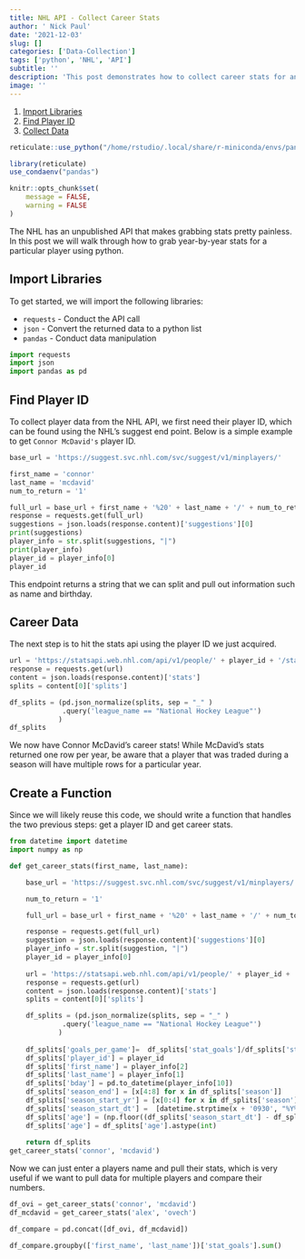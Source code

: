 ```yaml
---
title: NHL API - Collect Career Stats 
author: ' Nick Paul'
date: '2021-12-03'
slug: []
categories: ['Data-Collection']
tags: ['python', 'NHL', 'API']
subtitle: ''
description: 'This post demonstrates how to collect career stats for an NHL player'
image: ''
---
```


1. [Import Libraries](#import-libs)
1. [Find Player ID](#find-player-id)
1. [Collect Data](#collect-data)


```r
reticulate::use_python("/home/rstudio/.local/share/r-miniconda/envs/pandas/bin/python",required = TRUE)
```


```r
library(reticulate)
use_condaenv("pandas")
```

```r
knitr::opts_chunk$set(
	message = FALSE,
	warning = FALSE
)
```

The NHL has an unpublished API that makes grabbing stats pretty painless.  In this post we will walk through how to grab year-by-year stats for a particular player using python.

## Import Libraries

To get started, we will import the following libraries:

* `requests` - Conduct the API call
* `json` - Convert the returned data to a python list
* `pandas` - Conduct data manipulation 

```python
import requests
import json
import pandas as pd
```

## Find Player ID

To collect player data from the NHL API, we first need their player ID, which can be found using the NHL's suggest end point.  Below is a simple example to get `Connor McDavid's` player ID.

```python
base_url = 'https://suggest.svc.nhl.com/svc/suggest/v1/minplayers/'

first_name = 'connor'
last_name = 'mcdavid'
num_to_return = '1'

full_url = base_url + first_name + '%20' + last_name + '/' + num_to_return
response = requests.get(full_url)
suggestions = json.loads(response.content)['suggestions'][0]
print(suggestions)
player_info = str.split(suggestions, "|")
print(player_info)
player_id = player_info[0]
player_id
```

This endpoint returns a string that we can split and pull out information such as name and birthday. 

## Career Data

The next step is to hit the stats api using the player ID we just acquired.


```python
url = 'https://statsapi.web.nhl.com/api/v1/people/' + player_id + '/stats/?stats=yearByYear'
response = requests.get(url)
content = json.loads(response.content)['stats']
splits = content[0]['splits']

df_splits = (pd.json_normalize(splits, sep = "_" )
             .query('league_name == "National Hockey League"')
            )
df_splits
```

We now have Connor McDavid's career stats! While McDavid's stats returned one row per year, be aware that a player that was traded during a season will have multiple rows for a particular year.

## Create a Function

Since we will likely reuse this code, we should write a function that handles the two previous steps: get a player ID and get career stats. 

```python
from datetime import datetime
import numpy as np

def get_career_stats(first_name, last_name):

    base_url = 'https://suggest.svc.nhl.com/svc/suggest/v1/minplayers/'

    num_to_return = '1'

    full_url = base_url + first_name + '%20' + last_name + '/' + num_to_return

    response = requests.get(full_url)
    suggestion = json.loads(response.content)['suggestions'][0]
    player_info = str.split(suggestion, "|")
    player_id = player_info[0]
    
    url = 'https://statsapi.web.nhl.com/api/v1/people/' + player_id + '/stats/?stats=yearByYear'
    response = requests.get(url)
    content = json.loads(response.content)['stats']
    splits = content[0]['splits']

    df_splits = (pd.json_normalize(splits, sep = "_" )
             .query('league_name == "National Hockey League"')
            )
    
    df_splits['goals_per_game']=  df_splits['stat_goals']/df_splits['stat_games']
    df_splits['player_id'] = player_id
    df_splits['first_name'] = player_info[2]
    df_splits['last_name'] = player_info[1]
    df_splits['bday'] = pd.to_datetime(player_info[10])
    df_splits['season_end'] = [x[4:8] for x in df_splits['season']]
    df_splits['season_start_yr'] = [x[0:4] for x in df_splits['season']]
    df_splits['season_start_dt'] =  [datetime.strptime(x + '0930', "%Y%m%d") for x in df_splits['season_start_yr']] 
    df_splits['age'] = (np.floor((df_splits['season_start_dt'] - df_splits['bday'])/ np.timedelta64(1,'Y') ))
    df_splits['age'] = df_splits['age'].astype(int)
    
    return df_splits
get_career_stats('connor', 'mcdavid')
```

Now we can just enter a players name and pull their stats, which is very useful if we want to pull data for multiple players and compare their numbers.

```python
df_ovi = get_career_stats('connor', 'mcdavid')
df_mcdavid = get_career_stats('alex', 'ovech')

df_compare = pd.concat([df_ovi, df_mcdavid])

df_compare.groupby(['first_name', 'last_name'])['stat_goals'].sum()
```

